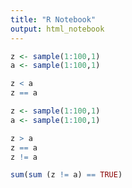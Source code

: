 ```yaml
---
title: "R Notebook"
output: html_notebook
---
```


```r
z <- sample(1:100,1)
a <- sample(1:100,1)

z < a
z == a
```
```r
z <- sample(1:100,1)
a <- sample(1:100,1)

z > a
z == a
z != a
```
```r

sum(sum (z != a) == TRUE)
```

